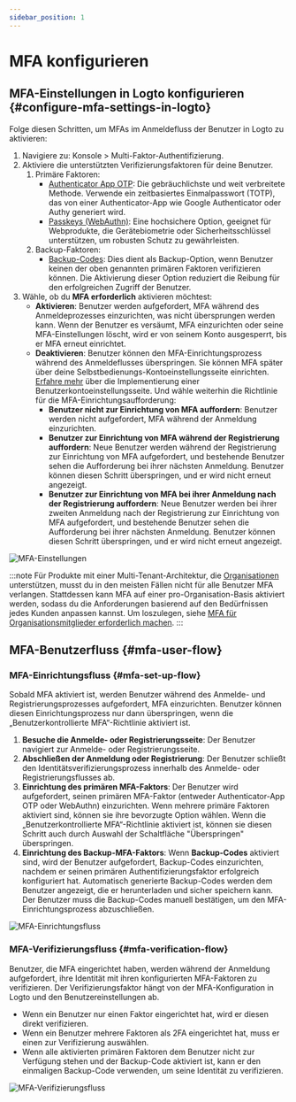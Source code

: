 ```yaml
---
sidebar_position: 1
---
```



# MFA konfigurieren

## MFA-Einstellungen in Logto konfigurieren \{#configure-mfa-settings-in-logto}

Folge diesen Schritten, um MFAs im Anmeldefluss der Benutzer in Logto zu aktivieren:

1. Navigiere zu: <CloudLink to="/mfa">Konsole > Multi-Faktor-Authentifizierung</CloudLink>.
2. Aktiviere die unterstützten Verifizierungsfaktoren für deine Benutzer.
   1. Primäre Faktoren:
      - [Authenticator App OTP](/end-user-flows/mfa/authenticator-app-otp): Die gebräuchlichste und weit verbreitete Methode. Verwende ein zeitbasiertes Einmalpasswort (TOTP), das von einer Authenticator-App wie Google Authenticator oder Authy generiert wird.
      - [Passkeys (WebAuthn)](/end-user-flows/mfa/webauthn): Eine hochsichere Option, geeignet für Webprodukte, die Gerätebiometrie oder Sicherheitsschlüssel unterstützen, um robusten Schutz zu gewährleisten.
   2. Backup-Faktoren:
      - [Backup-Codes](/end-user-flows/mfa/backup-codes): Dies dient als Backup-Option, wenn Benutzer keinen der oben genannten primären Faktoren verifizieren können. Die Aktivierung dieser Option reduziert die Reibung für den erfolgreichen Zugriff der Benutzer.
3. Wähle, ob du **MFA erforderlich** aktivieren möchtest:
   - **Aktivieren**: Benutzer werden aufgefordert, MFA während des Anmeldeprozesses einzurichten, was nicht übersprungen werden kann. Wenn der Benutzer es versäumt, MFA einzurichten oder seine MFA-Einstellungen löscht, wird er von seinem Konto ausgesperrt, bis er MFA erneut einrichtet.
   - **Deaktivieren**: Benutzer können den MFA-Einrichtungsprozess während des Anmeldeflusses überspringen. Sie können MFA später über deine Selbstbedienungs-Kontoeinstellungsseite einrichten. [Erfahre mehr](/end-user-flows/account-settings/) über die Implementierung einer Benutzerkontoeinstellungsseite. Und wähle weiterhin die Richtlinie für die MFA-Einrichtungsaufforderung:
     - **Benutzer nicht zur Einrichtung von MFA auffordern**: Benutzer werden nicht aufgefordert, MFA während der Anmeldung einzurichten.
     - **Benutzer zur Einrichtung von MFA während der Registrierung auffordern**: Neue Benutzer werden während der Registrierung zur Einrichtung von MFA aufgefordert, und bestehende Benutzer sehen die Aufforderung bei ihrer nächsten Anmeldung. Benutzer können diesen Schritt überspringen, und er wird nicht erneut angezeigt.
     - **Benutzer zur Einrichtung von MFA bei ihrer Anmeldung nach der Registrierung auffordern**: Neue Benutzer werden bei ihrer zweiten Anmeldung nach der Registrierung zur Einrichtung von MFA aufgefordert, und bestehende Benutzer sehen die Aufforderung bei ihrer nächsten Anmeldung. Benutzer können diesen Schritt überspringen, und er wird nicht erneut angezeigt.

<img src={configureMfaImage} alt="MFA-Einstellungen" />

:::note
Für Produkte mit einer Multi-Tenant-Architektur, die [Organisationen](/organizations) unterstützen, musst du in den meisten Fällen nicht für alle Benutzer MFA verlangen. Stattdessen kann MFA auf einer pro-Organisation-Basis aktiviert werden, sodass du die Anforderungen basierend auf den Bedürfnissen jedes Kunden anpassen kannst. Um loszulegen, siehe [MFA für Organisationsmitglieder erforderlich machen](/organizations/organization-management#require-mfa-for-organization-members).
:::

## MFA-Benutzerfluss \{#mfa-user-flow}

### MFA-Einrichtungsfluss \{#mfa-set-up-flow}

Sobald MFA aktiviert ist, werden Benutzer während des Anmelde- und Registrierungsprozesses aufgefordert, MFA einzurichten. Benutzer können diesen Einrichtungsprozess nur dann überspringen, wenn die „Benutzerkontrollierte MFA“-Richtlinie aktiviert ist.

1. **Besuche die Anmelde- oder Registrierungsseite**: Der Benutzer navigiert zur Anmelde- oder Registrierungsseite.
2. **Abschließen der Anmeldung oder Registrierung**: Der Benutzer schließt den Identitätsverifizierungsprozess innerhalb des Anmelde- oder Registrierungsflusses ab.
3. **Einrichtung des primären MFA-Faktors**: Der Benutzer wird aufgefordert, seinen primären MFA-Faktor (entweder Authenticator-App OTP oder WebAuthn) einzurichten. Wenn mehrere primäre Faktoren aktiviert sind, können sie ihre bevorzugte Option wählen. Wenn die „Benutzerkontrollierte MFA“-Richtlinie aktiviert ist, können sie diesen Schritt auch durch Auswahl der Schaltfläche "Überspringen" überspringen.
4. **Einrichtung des Backup-MFA-Faktors**: Wenn **Backup-Codes** aktiviert sind, wird der Benutzer aufgefordert, Backup-Codes einzurichten, nachdem er seinen primären Authentifizierungsfaktor erfolgreich konfiguriert hat. Automatisch generierte Backup-Codes werden dem Benutzer angezeigt, die er herunterladen und sicher speichern kann. Der Benutzer muss die Backup-Codes manuell bestätigen, um den MFA-Einrichtungsprozess abzuschließen.

<img src={linkMfaImage} alt="MFA-Einrichtungsfluss" />

### MFA-Verifizierungsfluss \{#mfa-verification-flow}

Benutzer, die MFA eingerichtet haben, werden während der Anmeldung aufgefordert, ihre Identität mit ihren konfigurierten MFA-Faktoren zu verifizieren. Der Verifizierungsfaktor hängt von der MFA-Konfiguration in Logto und den Benutzereinstellungen ab.

- Wenn ein Benutzer nur einen Faktor eingerichtet hat, wird er diesen direkt verifizieren.
- Wenn ein Benutzer mehrere Faktoren als 2FA eingerichtet hat, muss er einen zur Verifizierung auswählen.
- Wenn alle aktivierten primären Faktoren dem Benutzer nicht zur Verfügung stehen und der Backup-Code aktiviert ist, kann er den einmaligen Backup-Code verwenden, um seine Identität zu verifizieren.

<img src={verifyMfaImage} alt="MFA-Verifizierungsfluss" />
